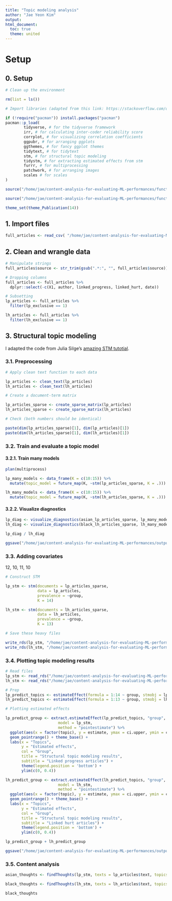 ```yaml
---
title: "Topic modeling analysis"
author: "Jae Yeon Kim"
output:
html_document:
  toc: true
  theme: united
---
```


# Setup

## 0. Setup

```r

# Clean up the environment

rm(list = ls())

# Import libraries (adapted from this link: https://stackoverflow.com/questions/4090169/elegant-way-to-check-for-missing-packages-and-install-them)

if (!require("pacman")) install.packages("pacman")
pacman::p_load(
        tidyverse, # for the tidyverse framework
        irr, # for calculating inter-coder reliability score
        corrplot, # for visualizing correlation coefficients
        ggpubr, # for arranging ggplots
        ggthemes, # for fancy ggplot themes
        tidytext, # for tidytext
        stm, # for structural topic modeling
        tidystm, # for extracting estimated effects from stm
        furrr, # for multiprocessing
        patchwork, # for arranging images
        scales # for scales 
)

source("/home/jae/content-analysis-for-evaluating-ML-performances/functions/text_analysis.r")

source("/home/jae/content-analysis-for-evaluating-ML-performances/functions/theme_publications.r")

theme_set(theme_Publication(14))
```

## 1. Import files

```r

full_articles <- read_csv( "/home/jae/content-analysis-for-evaluating-ML-performances/processed_data/full_articles.csv")

```

## 2. Clean and wrangle data

```r

# Manipulate strings
full_articles$source <- str_trim(gsub(".*:", "", full_articles$source))

# Dropping columns
full_articles <- full_articles %>%
  dplyr::select(-c(X1, author, linked_progress, linked_hurt, date)) 

# Subsetting
lp_articles <- full_articles %>%
  filter(lp_exclusive == 1)

lh_articles <- full_articles %>%
  filter(lh_exclusive == 1)

```

## 3. Structural topic modeling

I adapted the code from Julia Silge's [amazing STM tutotial](https://juliasilge.com/blog/evaluating-stm/).

### 3.1. Preprocessing

```r

# Apply clean text function to each data

lp_articles <- clean_text(lp_articles)
lh_articles <- clean_text(lh_articles)

# Create a document-term matrix

lp_articles_sparse <- create_sparse_matrix(lp_articles)
lh_articles_sparse <- create_sparse_matrix(lh_articles)

# Check (both numbers should be identical)

paste(dim(lp_articles_sparse)[1], dim(lp_articles)[1])
paste(dim(lh_articles_sparse)[1], dim(lh_articles)[1])

```

### 3.2. Train and evaluate a topic model

#### 3.2.1. Train many models

```r

plan(multiprocess)

lp_many_models <- data_frame(K = c(10:15)) %>%
  mutate(topic_model = future_map(K, ~stm(lp_articles_sparse, K = .)))

lh_many_models <- data_frame(K = c(10:15)) %>%
  mutate(topic_model = future_map(K, ~stm(lh_articles_sparse, K = .)))

```

#### 3.2.2. Visualize diagnostics

```r

lp_diag <- visualize_diagnostics(asian_lp_articles_sparse, lp_many_models) + labs(subtitle = "Linked progress articles") 
lh_diag <- visualize_diagnostics(black_lh_articles_sparse, lh_many_models) + labs(subtitle = "Linked hurt articles") 

lp_diag / lh_diag

ggsave("/home/jae/content-analysis-for-evaluating-ML-performances/outputs/topic_modeling_diagnosis_plot.png", height = 10)

```

### 3.3. Adding covariates

12, 10, 11, 10

```r

# Construct STM

lp_stm <- stm(documents = lp_articles_sparse,
              data = lp_articles,
              prevalence = ~group,
              K = 14)

lh_stm <- stm(documents = lh_articles_sparse,
              data = lh_articles,
              prevalence = ~group,
              K = 13)

# Save these heavy files

write_rds(lp_stm, "/home/jae/content-analysis-for-evaluating-ML-performances/processed_data/lp_stm.rds")
write_rds(lh_stm, "/home/jae/content-analysis-for-evaluating-ML-performances/processed_data/lh_stm.rds")

```

### 3.4. Plotting topic modeling results 

```r

# Read files 
lp_stm <- read_rds("/home/jae/content-analysis-for-evaluating-ML-performances/processed_data/lp_stm.rds")
lh_stm <- read_rds("/home/jae/content-analysis-for-evaluating-ML-performances/processed_data/lh_stm.rds")

# Prep
lp_predict_topics <- estimateEffect(formula = 1:14 ~ group, stmobj = lp_stm, metadata = lp_articles, uncertainty = "Global")
lh_predict_topics <- estimateEffect(formula = 1:13 ~ group, stmobj = lh_stm, metadata = lh_articles, uncertainty = "Global")

# Plotting estimated effects

lp_predict_group <- extract.estimateEffect(lp_predict_topics, "group",
                       model = lp_stm,
                       method = "pointestimate") %>%
  ggplot(aes(x = factor(topic), y = estimate, ymax = ci.upper, ymin = ci.lower, col = covariate.value)) +
  geom_pointrange() + theme_base() +
  labs(x = "Topics",
       y = "Estimated effects",
       col = "Group",
       title = "Structural topic modeling results",
       subtitle = "Linked progress articles") +
       theme(legend.position = 'bottom') +
       ylim(c(0, 0.4))

lh_predict_group <- extract.estimateEffect(lh_predict_topics, "group",
                       model = lh_stm,
                       method = "pointestimate") %>%
  ggplot(aes(x = factor(topic), y = estimate, ymax = ci.upper, ymin = ci.lower, col = covariate.value)) +
  geom_pointrange() + theme_base() +
  labs(x = "Topics",
       y = "Estimated effects",
       col = "Group",
       title = "Structural topic modeling results",
       subtitle = "Linked hurt articles") +
       theme(legend.position = 'bottom') +
       ylim(c(0, 0.4))

lp_predict_group + lh_predict_group

ggsave("/home/jae/content-analysis-for-evaluating-ML-performances/outputs/topic_predict_estimates_plot.png", width = 12)

```
### 3.5. Content analysis

```r

asian_thoughts <- findThoughts(lp_stm, texts = lp_articles$text, topics = c(6, 8, 13), n = 10)

black_thoughts <- findThoughts(lh_stm, texts = lh_articles$text, topics = c(4, 13), n = 10)

black_thoughts
```

